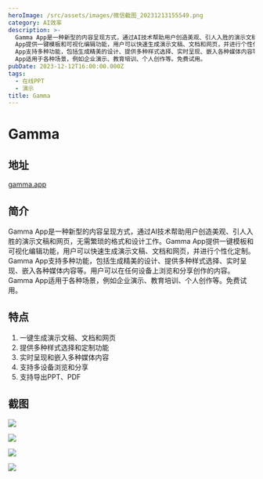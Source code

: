 ```yaml
---
heroImage: /src/assets/images/微信截图_20231213155549.png
category: AI效率
description: >-
  Gamma App是一种新型的内容呈现方式，通过AI技术帮助用户创造美观、引人入胜的演示文稿和网页，无需繁琐的格式和设计工作。Gamma
  App提供一键模板和可视化编辑功能，用户可以快速生成演示文稿、文档和网页，并进行个性化定制。Gamma
  App支持多种功能，包括生成精美的设计、提供多种样式选择、实时呈现、嵌入各种媒体内容等。用户可以在任何设备上浏览和分享创作的内容。Gamma
  App适用于各种场景，例如企业演示、教育培训、个人创作等。免费试用。
pubDate: 2023-12-12T16:00:00.000Z
tags:
  - 在线PPT
  - 演示
title: Gamma
---
```


# Gamma

## 地址

[gamma.app](https://gamma.app/ "gamma.app")

## 简介

Gamma App是一种新型的内容呈现方式，通过AI技术帮助用户创造美观、引人入胜的演示文稿和网页，无需繁琐的格式和设计工作。Gamma App提供一键模板和可视化编辑功能，用户可以快速生成演示文稿、文档和网页，并进行个性化定制。Gamma App支持多种功能，包括生成精美的设计、提供多种样式选择、实时呈现、嵌入各种媒体内容等。用户可以在任何设备上浏览和分享创作的内容。Gamma App适用于各种场景，例如企业演示、教育培训、个人创作等。免费试用。

## 特点

1. 一键生成演示文稿、文档和网页
2. 提供多种样式选择和定制功能
3. 实时呈现和嵌入多种媒体内容
4. 支持多设备浏览和分享
5. 支持导出PPT、PDF

## 截图

![](/src/assets/images/微信截图_20231213155410.png)

![](/src/assets/images/微信截图_20231213155441.png)

![](/src/assets/images/微信截图_20231213155459.png)

![](/src/assets/images/微信截图_20231213155731.png)
